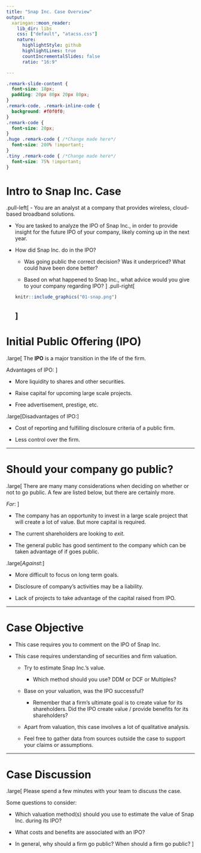 ```yaml
---
title: "Snap Inc. Case Overview"
output:
  xaringan::moon_reader:
    lib_dir: libs
    css: ["default", "atacss.css"]
    nature:
      highlightStyle: github
      highlightLines: true
      countIncrementalSlides: false
      ratio: "16:9"

---
```

```css
.remark-slide-content {
  font-size: 18px;
  padding: 20px 80px 20px 80px;
}
.remark-code, .remark-inline-code {
  background: #f0f0f0;
}
.remark-code {
  font-size: 20px;
}
.huge .remark-code { /*Change made here*/
  font-size: 200% !important;
}
.tiny .remark-code { /*Change made here*/
  font-size: 75% !important;
}
```

# Intro to Snap Inc. Case

.pull-left[
- You are an analyst at a company that provides wireless, cloud-based broadband solutions.

- You are tasked to analyze the IPO of Snap Inc., in order to provide insight for the future IPO of your company, likely coming up in the next year.

- How did Snap Inc. do in the IPO?
  - Was going public the correct decision? Was it underpriced? What could have been done better?
  
  - Based on what happened to Snap Inc., what advice would you give to your company regarding IPO?
]
.pull-right[
```r
knitr::include_graphics("01-snap.png")
```
]
---

# Initial Public Offering (IPO)
.large[
The **IPO** is a major transition in the life of the firm.

Advantages of IPO:
]

- More liquidity to shares and other securities.

- Raise capital for upcoming large scale projects.

- Free advertisement, prestige, etc.

.large[Disadvantages of IPO:]

- Cost of reporting and fulfilling disclosure criteria of a public firm.

- Less control over the firm.

---

# Should your company go public?
.large[
There are many many considerations when deciding on whether or not to go public. A few are listed below, but there are certainly more.

*For*:
]

- The company has an opportunity to invest in a large scale project that will create a lot of value. But more capital is required.

- The current shareholders are looking to *exit*.

- The general public has good sentiment to the company which can be taken advantage of if goes public.

.large[*Against*:]

- More difficult to focus on long term goals.

- Disclosure of company's activities may be a liability.

- Lack of projects to take advantage of the capital raised from IPO.

---

# Case Objective
- This case requires you to comment on the IPO of Snap Inc.

- This case requires understanding of securities and firm valuation.

  - Try to estimate Snap Inc.'s value.
      - Which method should you use? DDM or DCF or Multiples?
    
  - Base on your valuation, was the IPO successful?
      - Remember that a firm's ultimate goal is to create value for its shareholders. Did the IPO create value / provide benefits for its shareholders?
      
  - Apart from valuation, this case involves a lot of qualitative analysis.
  
  - Feel free to gather data from sources outside the case to support your claims or assumptions.

---
# Case Discussion

.large[
Please spend a few minutes with your team to discuss the case.

Some questions to consider:

- Which valuation method(s) should you use to estimate the value of Snap Inc. during its IPO?

- What costs and benefits are associated with an IPO?

- In general, why should a firm go public? When should a firm go public?
]
